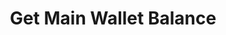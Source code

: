 ---
openapi: /openapi.json GET /balances
title: Get Main Wallet Balance
description: Retrieves paginated balances for main accounts with optional currency, mode, and date filters.
---